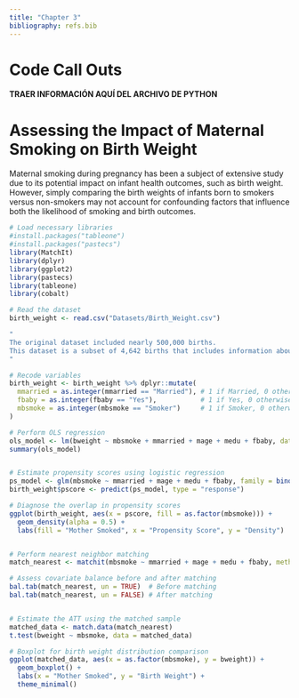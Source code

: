 ```yaml
---
title: "Chapter 3"
bibliography: refs.bib
---
```


# Code Call Outs

**TRAER INFORMACIÓN AQUÍ DEL ARCHIVO DE PYTHON**

# Assessing the Impact of Maternal Smoking on Birth Weight 
Maternal smoking during pregnancy has been a subject of extensive study due to its potential impact on infant health outcomes, such as birth weight. However, simply comparing the birth weights of infants born to smokers versus non-smokers may not account for confounding factors that influence both the likelihood of smoking and birth outcomes.
```r
# Load necessary libraries
#install.packages("tableone")
#install.packages("pastecs")
library(MatchIt)
library(dplyr)
library(ggplot2)
library(pastecs)
library(tableone)
library(cobalt)

# Read the dataset
birth_weight <- read.csv("Datasets/Birth_Weight.csv")

"
The original dataset included nearly 500,000 births. 
This dataset is a subset of 4,642 births that includes information about infant/mother/father characteristics from singleton births in Pennsylvania between 1989 and 1991. 
"

# Recode variables
birth_weight <- birth_weight %>% dplyr::mutate(
  mmarried = as.integer(mmarried == "Married"), # 1 if Married, 0 otherwise
  fbaby = as.integer(fbaby == "Yes"),           # 1 if Yes, 0 otherwise
  mbsmoke = as.integer(mbsmoke == "Smoker")     # 1 if Smoker, 0 otherwise
)

# Perform OLS regression
ols_model <- lm(bweight ~ mbsmoke + mmarried + mage + medu + fbaby, data = birth_weight)
summary(ols_model)


# Estimate propensity scores using logistic regression
ps_model <- glm(mbsmoke ~ mmarried + mage + medu + fbaby, family = binomial(), data = birth_weight)
birth_weight$pscore <- predict(ps_model, type = "response")

# Diagnose the overlap in propensity scores
ggplot(birth_weight, aes(x = pscore, fill = as.factor(mbsmoke))) +
  geom_density(alpha = 0.5) +
  labs(fill = "Mother Smoked", x = "Propensity Score", y = "Density")


# Perform nearest neighbor matching
match_nearest <- matchit(mbsmoke ~ mmarried + mage + medu + fbaby, method = "nearest", data = birth_weight)

# Assess covariate balance before and after matching
bal.tab(match_nearest, un = TRUE)  # Before matching
bal.tab(match_nearest, un = FALSE) # After matching


# Estimate the ATT using the matched sample
matched_data <- match.data(match_nearest)
t.test(bweight ~ mbsmoke, data = matched_data)

# Boxplot for birth weight distribution comparison
ggplot(matched_data, aes(x = as.factor(mbsmoke), y = bweight)) +
  geom_boxplot() +
  labs(x = "Mother Smoked", y = "Birth Weight") +
  theme_minimal()


```

